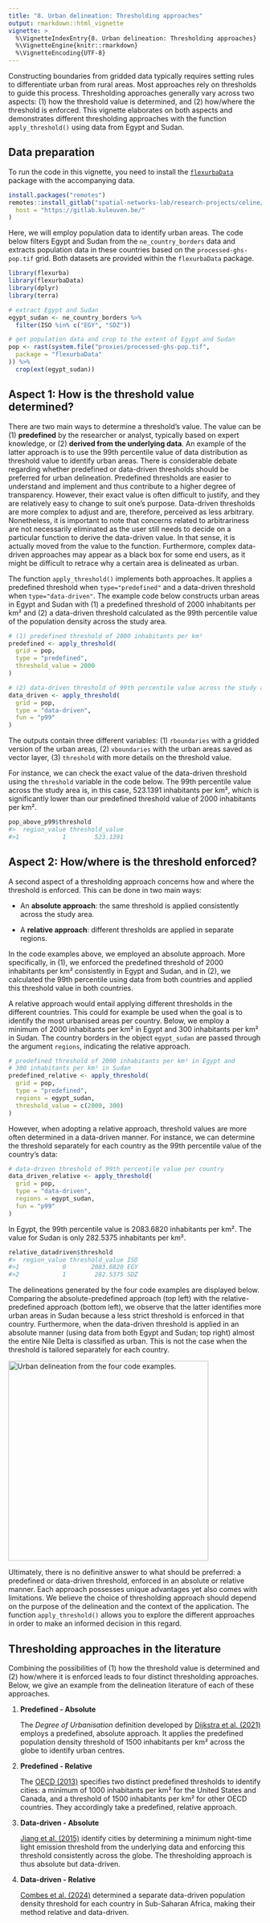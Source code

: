 ```yaml
---
title: "8. Urban delineation: Thresholding approaches"
output: rmarkdown::html_vignette
vignette: >
  %\VignetteIndexEntry{8. Urban delineation: Thresholding approaches}
  %\VignetteEngine{knitr::rmarkdown}
  %\VignetteEncoding{UTF-8}
---
```


Constructing boundaries from gridded data typically requires setting rules to differentiate urban from rural areas. Most approaches rely on thresholds to guide this process. Thresholding approaches generally vary across two aspects: (1) how the threshold value is determined, and (2) how/where the threshold is enforced. This vignette elaborates on both aspects and demonstrates different thresholding approaches with the function `apply_threshold()` using data from Egypt and Sudan.

## Data preparation

To run the code in this vignette, you need to install the [`flexurbaData`](https://flexurbadata-ac82f4.pages.gitlab.kuleuven.be/index.html) package with the accompanying data.

```r
install.packages("remotes")
remotes::install_gitlab("spatial-networks-lab/research-projects/celine/flexurbaData",
  host = "https://gitlab.kuleuven.be/"
)
```

Here, we will employ population data to identify urban areas. The code below filters Egypt and Sudan from the `ne_country_borders` data and extracts population data in these countries based on the `processed-ghs-pop.tif` grid. Both datasets are provided within the `flexurbaData` package.

```r
library(flexurba)
library(flexurbaData)
library(dplyr)
library(terra)

# extract Egypt and Sudan
egypt_sudan <- ne_country_borders %>%
  filter(ISO %in% c("EGY", "SDZ"))

# get population data and crop to the extent of Egypt and Sudan
pop <- rast(system.file("proxies/processed-ghs-pop.tif",
  package = "flexurbaData"
)) %>%
  crop(ext(egypt_sudan))
```

## Aspect 1: How is the threshold value determined?

There are two main ways to determine a threshold's value. The value can be (1) **predefined** by the researcher or analyst, typically based on expert knowledge, or (2) **derived from the underlying data**. An example of the latter approach is to use the 99th percentile value of data distribution as threshold value to identify urban areas. There is considerable debate regarding whether predefined or data-driven thresholds should be preferred for urban delineation. Predefined thresholds are easier to understand and implement and thus contribute to a higher degree of transparency. However, their exact value is often difficult to justify, and they are relatively easy to change to suit one's purpose. Data-driven thresholds are more complex to adjust and are, therefore, perceived as less arbitrary. Nonetheless, it is important to note that concerns related to arbitrariness are not necessarily eliminated as the user still needs to decide on a particular function to derive the data-driven value. In that sense, it is actually moved from the value to the function. Furthermore, complex data-driven approaches may appear as a black box for some end users, as it might be difficult to retrace why a certain area is delineated as urban.

The function `apply_threshold()` implements both approaches. It applies a predefined threshold when `type="predefined"` and a data-driven threshold when `type="data-driven"`. The example code below constructs urban areas in Egypt and Sudan with (1) a predefined threshold of 2000 inhabitants per km² and (2) a data-driven threshold calculated as the 99th percentile value of the population density across the study area.

```r
# (1) predefined threshold of 2000 inhabitants per km²
predefined <- apply_threshold(
  grid = pop,
  type = "predefined",
  threshold_value = 2000
)

# (2) data-driven threshold of 99th percentile value across the study area
data_driven <- apply_threshold(
  grid = pop,
  type = "data-driven",
  fun = "p99"
)
```

The outputs contain three different variables: (1) `rboundaries` with a gridded version of the urban areas, (2) `vboundaries` with the urban areas saved as vector layer, (3) `threshold` with more details on the threshold value.

For instance, we can check the exact value of the data-driven threshold using the `threshold` variable in the code below. The 99th percentile value across the study area is, in this case, 523.1391 inhabitants per km², which is significantly lower than our predefined threshold value of 2000 inhabitants per km².

```r
pop_above_p99$threshold
#>  region_value threshold_value
#>1            1        523.1391
```

## Aspect 2: How/where is the threshold enforced?

A second aspect of a thresholding approach concerns how and where the threshold is enforced. This can be done in two main ways:

-   An **absolute approach**: the same threshold is applied consistently across the study area.

-   A **relative approach**: different thresholds are applied in separate regions.

In the code examples above, we employed an absolute approach. More specifically, in (1), we enforced the predefined threshold of 2000 inhabitants per km² consistently in Egypt and Sudan, and in (2), we calculated the 99th percentile using data from both countries and applied this threshold value in both countries.

A relative approach would entail applying different thresholds in the different countries. This could for example be used when the goal is to identify the most urbanised areas per country. Below, we employ a minimum of 2000 inhabitants per km² in Egypt and 300 inhabitants per km² in Sudan. The country borders in the object `egypt_sudan` are passed through the argument `regions`, indicating the relative approach.

```r
# predefined threshold of 2000 inhabitants per km² in Egypt and
# 300 inhabitants per km² in Sudan
predefined_relative <- apply_threshold(
  grid = pop,
  type = "predefined",
  regions = egypt_sudan,
  threshold_value = c(2000, 300)
)
```

However, when adopting a relative approach, threshold values are more often determined in a data-driven manner. For instance, we can determine the threshold separately for each country as the 99th percentile value of the country's data:

```r
# data-driven threshold of 99th percentile value per country
data_driven_relative <- apply_threshold(
  grid = pop,
  type = "data-driven",
  regions = egypt_sudan,
  fun = "p99"
)
```

In Egypt, the 99th percentile value is 2083.6820 inhabitants per km². The value for Sudan is only 282.5375 inhabitants per km².

```r
relative_datadriven$threshold
#>  region_value threshold_value ISO
#>1            0       2083.6820 EGY
#>2            1        282.5375 SDZ
```

The delineations generated by the four code examples are displayed below. Comparing the absolute-predefined approach (top left) with the relative-predefined approach (bottom left), we observe that the latter identifies more urban areas in Sudan because a less strict threshold is enforced in that country. Furthermore, when the data-driven threshold is applied in an absolute manner (using data from both Egypt and Sudan; top right) almost the entire Nile Delta is classified as urban. This is not the case when the threshold is tailored separately for each country.

![](figures/vig8.png){alt="Urban delineation from the four code examples." width="398"}

Ultimately, there is no definitive answer to what should be preferred: a predefined or data-driven threshold, enforced in an absolute or relative manner. Each approach possesses unique advantages yet also comes with limitations. We believe the choice of thresholding approach should depend on the purpose of the delineation and the context of the application. The function `apply_threshold()` allows you to explore the different approaches in order to make an informed decision in this regard.

## Thresholding approaches in the literature

Combining the possibilities of (1) how the threshold value is determined and (2) how/where it is enforced leads to four distinct thresholding approaches. Below, we give an example from the delineation literature of each of these approaches.

1.  **Predefined - Absolute**

    The *Degree of Urbanisation* definition developed by [Dijkstra et al. (2021)](https://doi.org/10.1016/j.jue.2020.103312) employs a predefined, absolute approach. It applies the predefined population density threshold of 1500 inhabitants per km² across the globe to identify urban centres.

2.  **Predefined - Relative**

    The [OECD (2013)](https://www.oecd.org/content/dam/oecd/en/publications/reports/2013/12/oecd-regions-at-a-glance-2013_g1g356f6/reg_glance-2013-en.pdf) specifies two distinct predefined thresholds to identify cities: a minimum of 1000 inhabitants per km² for the United States and Canada, and a threshold of 1500 inhabitants per km² for other OECD countries. They accordingly take a predefined, relative approach.

3.  **Data-driven - Absolute**

    [Jiang et al. (2015)](https://www.tandfonline.com/doi/full/10.1080/13658816.2014.988715) identify cities by determining a minimum night-time light emission threshold from the underlying data and enforcing this threshold consistently across the globe. The thresholding approach is thus absolute but data-driven.

4.  **Data-driven - Relative**

    [Combes et al. (2024)](https://documents1.worldbank.org/curated/en/099415311272320571/pdf/IDU0faef6c000aaba0485209f0e08928760d9a57.pdf) determined a separate data-driven population density threshold for each country in Sub-Saharan Africa, making their method relative and data-driven.
